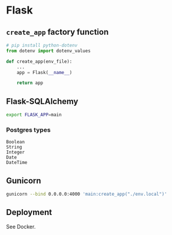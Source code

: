 # Flask

## `create_app` factory function

```python
# pip install python-dotenv
from dotenv import dotenv_values

def create_app(env_file):
    ...
    app = Flask(__name__)

    return app
```

## Flask-SQLAlchemy
```bash
export FLASK_APP=main
```

### Postgres types
```
Boolean
String
Integer
Date
DateTime
```

## Gunicorn

```bash
gunicorn --bind 0.0.0.0:4000 'main:create_app("./env.local")'
```

## Deployment
See <Link to="../docker">Docker</Link>.
